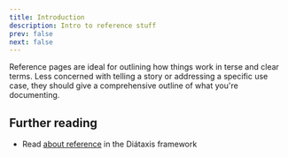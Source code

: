 ```yaml
---
title: Introduction
description: Intro to reference stuff
prev: false
next: false
---
```


Reference pages are ideal for outlining how things work in terse and clear terms.
Less concerned with telling a story or addressing a specific use case, they should give a comprehensive outline of what you're documenting.

## Further reading

- Read [about reference](https://diataxis.fr/reference/) in the Diátaxis framework

<CardGrid>
    <LinkCard title="Locations" href="/reference/locations" description="Find the workouts" />
    <LinkCard title="Exicon" href="/reference/exicon" description="Learn the exercises" />
    <LinkCard title="Lexicon" href="/reference/lexicon" description="Learn the lingo" />
    <LinkCard title="Appsicon" href="/reference/appsicon" description="Learn the tech" />
</CardGrid>
